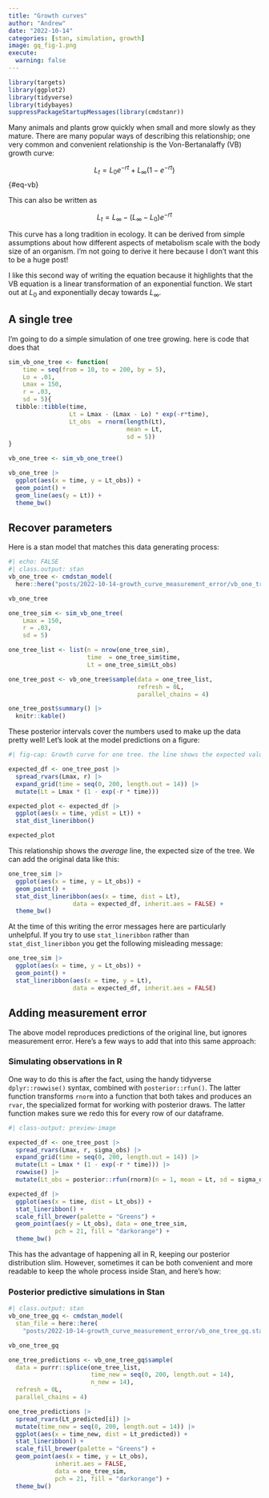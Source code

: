 ```yaml
---
title: "Growth curves"
author: "Andrew"
date: "2022-10-14"
categories: [stan, simulation, growth]
image: gq_fig-1.png
execute: 
  warning: false
---
```


```r
library(targets)
library(ggplot2)
library(tidyverse)
library(tidybayes)
suppressPackageStartupMessages(library(cmdstanr))
```

Many animals and plants grow quickly when small and more slowly as they mature. There are many popular ways of describing this relationship; one very common and convenient relationship is the Von-Bertanalaffy (VB) growth curve:

$$
L_t = L_0e^{-rt} + L_\infty(1 - e^{-rt})
$$ {#eq-vb}

This can also be written as

$$
L_t = L_\infty - (L_\infty - L_0)e^{-rt}
$$

This curve has a long tradition in ecology. It can be derived from simple assumptions about how different aspects of metabolism scale with the body size of an organism. I'm not going to derive it here because I don't want this to be a huge post!

I like this second way of writing the equation because it highlights that the VB equation is a linear transformation of an exponential function. We start out at $L_0$ and exponentially decay towards $L_\infty$.

## A single tree

I'm going to do a simple simulation of one tree growing. here is code that does that

```r
sim_vb_one_tree <- function(
    time = seq(from = 10, to = 200, by = 5),
    Lo = .01,
    Lmax = 150,
    r = .03,
    sd = 5){
  tibble::tibble(time,
                 Lt = Lmax - (Lmax - Lo) * exp(-r*time),
                 Lt_obs  = rnorm(length(Lt),
                                 mean = Lt,
                                 sd = 5))
}

vb_one_tree <- sim_vb_one_tree()

vb_one_tree |> 
  ggplot(aes(x = time, y = Lt_obs)) + 
  geom_point() + 
  geom_line(aes(y = Lt)) + 
  theme_bw()
```

## Recover parameters

Here is a stan model that matches this data generating process:

```r
#| echo: FALSE
#| class.output: stan
vb_one_tree <- cmdstan_model(
  here::here("posts/2022-10-14-growth_curve_measurement_error/vb_one_tree.stan"))

vb_one_tree
```

```r

one_tree_sim <- sim_vb_one_tree(
    Lmax = 150,
    r = .03,
    sd = 5)

one_tree_list <- list(n = nrow(one_tree_sim),
                      time  = one_tree_sim$time, 
                      Lt = one_tree_sim$Lt_obs)

one_tree_post <- vb_one_tree$sample(data = one_tree_list,
                                    refresh = 0L,
                                    parallel_chains = 4)

one_tree_post$summary() |> 
  knitr::kable()
```

These posterior intervals cover the numbers used to make up the data pretty well! Let's look at the model predictions on a figure:

```r
#| fig-cap: Growth curve for one tree. the line shows the expected value, with posterior uncertainty around exactly what that average should be. 

expected_df <- one_tree_post |> 
  spread_rvars(Lmax, r) |> 
  expand_grid(time = seq(0, 200, length.out = 14)) |> 
  mutate(Lt = Lmax * (1 - exp(-r * time)))

expected_plot <- expected_df |> 
  ggplot(aes(x = time, ydist = Lt)) + 
  stat_dist_lineribbon()

expected_plot
```

This relationship shows the *average* line, the expected size of the tree. We can add the original data like this:

```r
one_tree_sim |> 
  ggplot(aes(x = time, y = Lt_obs)) + 
  geom_point() +
  stat_dist_lineribbon(aes(x = time, dist = Lt),
                  data = expected_df, inherit.aes = FALSE) + 
  theme_bw()
```

At the time of this writing the error messages here are particularly unhelpful. If you try to use `stat_lineribbon` rather than `stat_dist_lineribbon` you get the following misleading message:

```r
one_tree_sim |> 
  ggplot(aes(x = time, y = Lt_obs)) + 
  geom_point() +
  stat_lineribbon(aes(x = time, y = Lt),
                  data = expected_df, inherit.aes = FALSE)
```

## Adding measurement error

The above model reproduces predictions of the original line, but ignores measurement error. Here's a few ways to add that into this same approach:

### Simulating observations in R

One way to do this is after the fact, using the handy tidyverse `dplyr::rowwise()` syntax, combined with `posterior::rfun()`. The latter function transforms `rnorm` into a function that both takes and produces an `rvar`, the specialized format for working with posterior draws. The latter function makes sure we redo this for every row of our dataframe.

```r
#| class-output: preview-image

expected_df <- one_tree_post |> 
  spread_rvars(Lmax, r, sigma_obs) |> 
  expand_grid(time = seq(0, 200, length.out = 14)) |> 
  mutate(Lt = Lmax * (1 - exp(-r * time))) |> 
  rowwise() |> 
  mutate(Lt_obs = posterior::rfun(rnorm)(n = 1, mean = Lt, sd = sigma_obs))

expected_df |> 
  ggplot(aes(x = time, dist = Lt_obs)) + 
  stat_lineribbon() + 
  scale_fill_brewer(palette = "Greens") + 
  geom_point(aes(y = Lt_obs), data = one_tree_sim,
             pch = 21, fill = "darkorange") + 
  theme_bw()
```

This has the advantage of happening all in R, keeping our posterior distribution slim.
However, sometimes it can be both convenient and more readable to keep the whole process inside Stan, and here's how:

### Posterior predictive simulations in Stan

```r
#| class.output: stan
vb_one_tree_gq <- cmdstan_model(
  stan_file = here::here(
    "posts/2022-10-14-growth_curve_measurement_error/vb_one_tree_gq.stan"))

vb_one_tree_gq
```

```r
one_tree_predictions <- vb_one_tree_gq$sample(
  data = purrr::splice(one_tree_list,
                       time_new = seq(0, 200, length.out = 14),
                       n_new = 14),
  refresh = 0L,
  parallel_chains = 4)

one_tree_predictions |> 
  spread_rvars(Lt_predicted[i]) |> 
  mutate(time_new = seq(0, 200, length.out = 14)) |> 
  ggplot(aes(x = time_new, dist = Lt_predicted)) + 
  stat_lineribbon() +
  scale_fill_brewer(palette = "Greens") + 
  geom_point(aes(x = time, y = Lt_obs), 
             inherit.aes = FALSE,
             data = one_tree_sim,
             pch = 21, fill = "darkorange") + 
  theme_bw()
```
